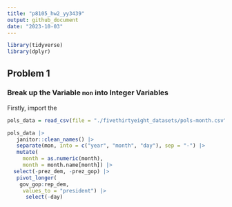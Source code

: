```yaml
---
title: "p8105_hw2_yy3439"
output: github_document
date: "2023-10-03"
---
```


```r
library(tidyverse)
library(dplyr)
```

## Problem 1

### Break up the Variable `mon` into Integer Variables 


Firstly, import the 

```r
pols_data = read_csv(file = "./fivethirtyeight_datasets/pols-month.csv") #import the pols-month csv file
```


```r
pols_data |>
   janitor::clean_names() |>
   separate(mon, into = c("year", "month", "day"), sep = "-") |>
   mutate(
     month = as.numeric(month),
     month = month.name[month]) |>
  select(-prez_dem, -prez_gop) |>
   pivot_longer(
    gov_gop:rep_dem,
     values_to = "president") |>
      select(-day)
    
  
```


